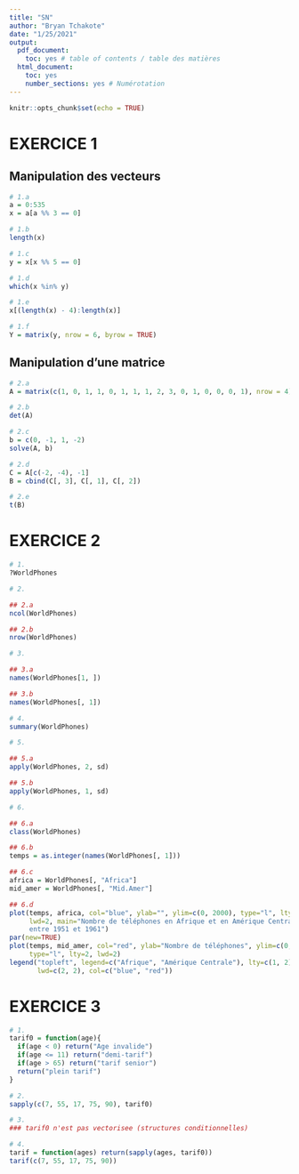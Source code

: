 ```yaml
---
title: "SN"
author: "Bryan Tchakote"
date: "1/25/2021"
output:
  pdf_document:
    toc: yes # table of contents / table des matières
  html_document:
    toc: yes
    number_sections: yes # Numérotation
---
```


```r
knitr::opts_chunk$set(echo = TRUE)
```

# EXERCICE 1

## Manipulation des vecteurs 
```r
# 1.a
a = 0:535
x = a[a %% 3 == 0]

# 1.b
length(x)

# 1.c
y = x[x %% 5 == 0]

# 1.d
which(x %in% y)

# 1.e
x[(length(x) - 4):length(x)]

# 1.f
Y = matrix(y, nrow = 6, byrow = TRUE)
```

## Manipulation d'une matrice
```r
# 2.a
A = matrix(c(1, 0, 1, 1, 0, 1, 1, 1, 2, 3, 0, 1, 0, 0, 0, 1), nrow = 4)

# 2.b
det(A)

# 2.c
b = c(0, -1, 1, -2)
solve(A, b)

# 2.d
C = A[c(-2, -4), -1]
B = cbind(C[, 3], C[, 1], C[, 2])

# 2.e
t(B)
```

# EXERCICE 2

```r
# 1.
?WorldPhones

# 2.

## 2.a
ncol(WorldPhones)

## 2.b
nrow(WorldPhones)

# 3.

## 3.a
names(WorldPhones[1, ])

## 3.b
names(WorldPhones[, 1])

# 4.
summary(WorldPhones)

# 5.

## 5.a
apply(WorldPhones, 2, sd)

## 5.b
apply(WorldPhones, 1, sd)

# 6.

## 6.a
class(WorldPhones)

## 6.b
temps = as.integer(names(WorldPhones[, 1]))

## 6.c
africa = WorldPhones[, "Africa"]
mid_amer = WorldPhones[, "Mid.Amer"]

## 6.d
plot(temps, africa, col="blue", ylab="", ylim=c(0, 2000), type="l", lty=1,
     lwd=2, main="Nombre de téléphones en Afrique et en Amérique Centrale
     entre 1951 et 1961")
par(new=TRUE)
plot(temps, mid_amer, col="red", ylab="Nombre de téléphones", ylim=c(0, 2000),
     type="l", lty=2, lwd=2)
legend("topleft", legend=c("Afrique", "Amérique Centrale"), lty=c(1, 2),
       lwd=c(2, 2), col=c("blue", "red"))
```


# EXERCICE 3

```r
# 1.
tarif0 = function(age){
  if(age < 0) return("Age invalide")
  if(age <= 11) return("demi-tarif")
  if(age > 65) return("tarif senior")
  return("plein tarif")
}

# 2.
sapply(c(7, 55, 17, 75, 90), tarif0)

# 3.
### tarif0 n'est pas vectorisee (structures conditionnelles)

# 4.
tarif = function(ages) return(sapply(ages, tarif0))
tarif(c(7, 55, 17, 75, 90))
```


